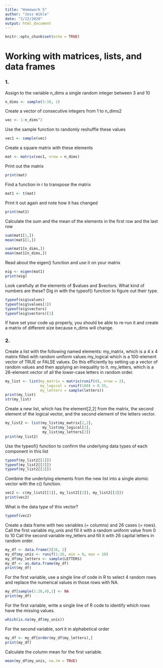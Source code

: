 ```yaml
---
title: "Homework 5"
author: "Jess Wikle"
date: "2/12/2020"
output: html_document
---
```


```r
knitr::opts_chunk$set(echo = TRUE)
```
# Working with matrices, lists, and data frames

### 1. 

Assign to the variable n_dims a single random integer between 3 and 10
```r
n_dims <- sample(3:10, 1)


```

Create a vector of consecutive integers from 1 to n_dims2
```r
vec <- 1:n_dims^2
```


Use the sample function to randomly reshuffle these values
```r
vec1 <- sample(vec)
```


Create a square matrix with these elements
```r
mat <- matrix(vec1, nrow = n_dims)
```


Print out the matrix
```r
print(mat)
```


Find a function in r to transpose the matrix
```r
mat1 <- t(mat)
```


Print it out again and note how it has changed
```r
print(mat1)
```


Calculate the sum and the mean of the elements in the first row and the last row
```r
sum(mat1[1,])
mean(mat1[1,])

sum(mat1[n_dims,])
mean(mat1[n_dims,])
```


Read about the eigen() function and use it on your matrix
```r
eig <- eigen(mat1)
print(eig)
```


Look carefully at the elements of $values and $vectors. What kind of numbers are these?
Dig in with the typeof() function to figure out their type.

```r
typeof(eig$values)
typeof(eig$values[1])
typeof(eig$vectors)
typeof(eig$vectors)[1]
```

If have set your code up properly, you should be able to re-run it and create a matrix of different size because n_dims will change.

### 2.
Create a list with the following named elements:
my_matrix, which is a 4 x 4 matrix filled with random uniform values
my_logical which is a 100-element vector of TRUE or FALSE values. Do this efficiently by setting up a vector of random values and then applying an inequality to it.
my_letters, which is a 26-element vector of all the lower-case letters in random order.

```r
my_list <- list(my_matrix = matrix(runif(4), nrow = 2), 
                my_logical = runif(100) > 0.35,
                my_letters = sample(letters))
print(my_list)
str(my_list)
```
Create a new list, which has the element[2,2] from the matrix, the second element of the logical vector, and the second element of the letters vector.

```r
my_list2 <- list(my_list$my_matrix[2,2], 
                 my_list$my_logical[2], 
                 my_list$my_letters[2])
print(my_list2)
```

Use the typeof() function to confirm the underlying data types of each component in this list
```r
typeof(my_list2[[1]])
typeof(my_list2[[2]])
typeof(my_list2[[3]])
```

Combine the underlying elements from the new list into a single atomic vector with the c() function.
```r
vec2 <- c(my_list2[[1]], my_list2[[2]], my_list2[[3]])
print(vec2)
```

What is the data type of this vector?
```r
typeof(vec2)
```

Create a data frame with two variables (= columns) and 26 cases (= rows).
Call the first variable my_unis and fill it with a random uniform value from 0 to 10
Call the second variable my_letters and fill it with 26 capital letters in random order.

```r
my_df <- data.frame()[26, 2]
my_df$my_unis <- runif(1:26, min = 0, max = 10)
my_df$my_letters <- sample(LETTERS)
my_df <- as.data.frame(my_df)
print(my_df)
```

For the first variable, use a single line of code in R to select 4 random rows and replace the numerical values in those rows with NA.
```r
my_df[sample(1:26,4),1] <- NA
print(my_df)
```

For the first variable, write a single line of R code to identify which rows have the missing values.
```r
which(is.na(my_df$my_unis))
```


For the second variable, sort it in alphabetical order
```r

my_df <- my_df[order(my_df$my_letters),]
print(my_df)
```


Calculate the column mean for the first variable.
```r
mean(my_df$my_unis, na.rm = TRUE)
```

